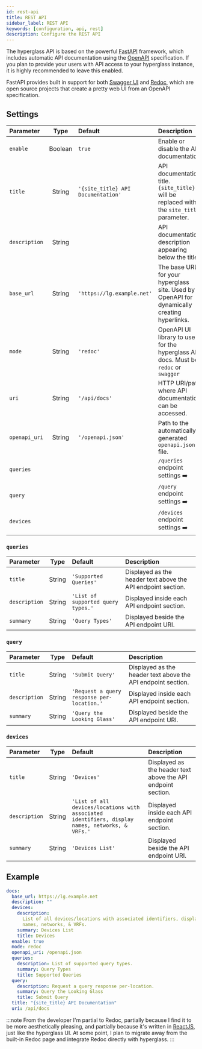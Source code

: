 ```yaml
---
id: rest-api
title: REST API
sidebar_label: REST API
keywords: [configuration, api, rest]
description: Configure the REST API
---
```



The hyperglass API is based on the powerful [FastAPI](https://fastapi.tiangolo.com/) framework, which includes automatic API documentation using the [OpenAPI](https://www.openapis.org/) specification. If you plan to provide your users with API access to your hyperglass instance, it is highly recommended to leave this enabled.

FastAPI provides built in support for both [Swagger UI](https://swagger.io/tools/swagger-ui/) and [Redoc](https://redocly.github.io/redoc/), which are open source projects that create a pretty web UI from an OpenAPI specification.

## Settings

| Parameter     |  Type   | Default                            | Description                                                                                                                                                |
| :------------ | :-----: | :--------------------------------- | :--------------------------------------------------------------------------------------------------------------------------------------------------------- |
| `enable`      | Boolean | `true`                             | Enable or disable the API documentation.                                                                                                                   |
| `title`       | String  | `'{site_title} API Documentation'` | API documentation title. `{site_title}` will be replaced with the <Link to="/docs/configuration#global-settings"><Code>site_title</Code></Link> parameter. |
| `description` | String  |                                    | API documentation description appearing below the title.                                                                                                   |
| `base_url`    | String  | `'https://lg.example.net'`         | The base URL for your hyperglass site. Used by OpenAPI for dynamically creating hyperlinks.                                                                |
| `mode`        | String  | `'redoc'`                          | OpenAPI UI library to use for the hyperglass API docs. <MiniNote>Must be <Code>redoc</Code> or <Code>swagger</Code></MiniNote>                             |
| `uri`         | String  | `'/api/docs'`                      | HTTP URI/path where API documentation can be accessed.                                                                                                     |
| `openapi_uri` | String  | `'/openapi.json'`                  | Path to the automatically generated `openapi.json` file.                                                                                                   |
| `queries`     |         |                                    | `/queries` endpoint settings <PageLink to="#queries">➡️</PageLink>                                                                                         |
| `query`       |         |                                    | `/query` endpoint settings <PageLink to="#query">➡️</PageLink>                                                                                             |
| `devices`     |         |                                    | `/devices` endpoint settings <PageLink to="#devices">➡️</PageLink>                                                                                         |

### `queries`

| Parameter     |  Type  | Default                            | Description                                                  |
| :------------ | :----: | :--------------------------------- | :----------------------------------------------------------- |
| `title`       | String | `'Supported Queries'`              | Displayed as the header text above the API endpoint section. |
| `description` | String | `'List of supported query types.'` | Displayed inside each API endpoint section.                  |
| `summary`     | String | `'Query Types'`                    | Displayed beside the API endpoint URI.                       |

### `query`

| Parameter     |  Type  | Default                                    | Description                                                  |
| :------------ | :----: | :----------------------------------------- | :----------------------------------------------------------- |
| `title`       | String | `'Submit Query'`                           | Displayed as the header text above the API endpoint section. |
| `description` | String | `'Request a query response per-location.'` | Displayed inside each API endpoint section.                  |
| `summary`     | String | `'Query the Looking Glass'`                | Displayed beside the API endpoint URI.                       |

### `devices`

| Parameter     |  Type  | Default                                                                                         | Description                                                  |
| :------------ | :----: | :---------------------------------------------------------------------------------------------- | :----------------------------------------------------------- |
| `title`       | String | `'Devices'`                                                                                     | Displayed as the header text above the API endpoint section. |
| `description` | String | `'List of all devices/locations with associated identifiers, display names, networks, & VRFs.'` | Displayed inside each API endpoint section.                  |
| `summary`     | String | `'Devices List'`                                                                                | Displayed beside the API endpoint URI.                       |

## Example

```yaml title="hyperglass.yaml"
docs:
  base_url: https://lg.example.net
  description: ""
  devices:
    description:
      List of all devices/locations with associated identifiers, display
      names, networks, & VRFs.
    summary: Devices List
    title: Devices
  enable: true
  mode: redoc
  openapi_uri: /openapi.json
  queries:
    description: List of supported query types.
    summary: Query Types
    title: Supported Queries
  query:
    description: Request a query response per-location.
    summary: Query the Looking Glass
    title: Submit Query
  title: "{site_title} API Documentation"
  uri: /api/docs
```

:::note From the developer
I'm partial to Redoc, partially because I find it to be more aesthetically pleasing, and partially because it's written in [ReactJS](https://reactjs.org/), just like the hyperglass UI. At some point, I plan to migrate away from the built-in Redoc page and integrate Redoc directly with hyperglass.
:::
